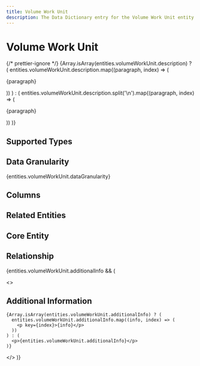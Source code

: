 ```yaml
---
title: Volume Work Unit
description: The Data Dictionary entry for the Volume Work Unit entity
---
```



# Volume Work Unit

{/* prettier-ignore */}
{Array.isArray(entities.volumeWorkUnit.description) ? (
  entities.volumeWorkUnit.description.map((paragraph, index) => (
    <p key={index}>{paragraph}</p>
))
) : (
entities.volumeWorkUnit.description.split('\n').map((paragraph, index) => (

<p key={index}>{paragraph}</p>
)) )}

## Supported Types

<SupportedTypesTable supportedTypes={entities.volumeWorkUnit.supportedTypes} />

## Data Granularity

{entities.volumeWorkUnit.dataGranularity}

## Columns

<ColumnsTable columns={entities.volumeWorkUnit.columns} />

## Related Entities

<RelatedEntitiesList relatedEntities={entities.volumeWorkUnit.relatedEntities} />

## Core Entity

<CoreEntityTable coreEntities={entities.volumeWorkUnit.coreEntity} />

## Relationship

<RelationshipTable
  relationship={entities.volumeWorkUnit.relationship}
/>

{entities.volumeWorkUnit.additionalInfo && (

  <>
    <h2>Additional Information</h2>

    {Array.isArray(entities.volumeWorkUnit.additionalInfo) ? (
      entities.volumeWorkUnit.additionalInfo.map((info, index) => (
        <p key={index}>{info}</p>
      ))
    ) : (
      <p>{entities.volumeWorkUnit.additionalInfo}</p>
    )}

  </>
)}
